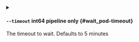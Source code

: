 
<details className="config-field -function" data-expandable="false">
<summary>

#### `--timeout` <span className="config-field-type">int64</span> <span className="config-field-enum"></span> <span className="config-field-default -return"></span> <span className="config-field-required" data-required="false">pipeline only</span>  {#wait_pod-timeout}

The timeout to wait. Defaults to 5 minutes

</summary>



</details>
